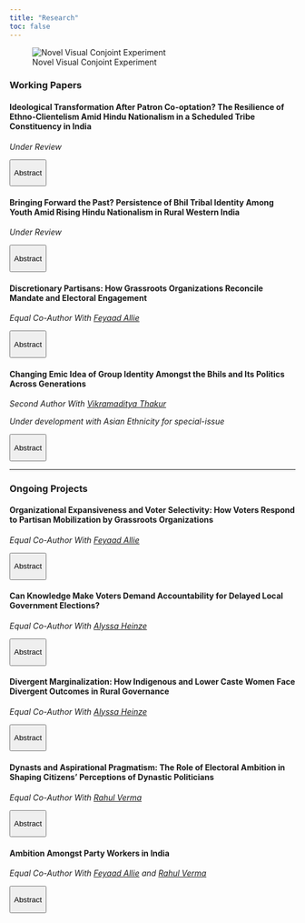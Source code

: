 ---
title: "Research"
toc: false
---

![Novel Visual Conjoint Experiment](files/conjoint_combo.jpg)

### Working Papers

#### **Ideological Transformation After Patron Co-optation? The Resilience of Ethno-Clientelism Amid Hindu Nationalism in a Scheduled Tribe Constituency in India**

*Under Review*

<button onclick="let content = this.nextElementSibling; content.style.display = content.style.display === &#39;block&#39; ? &#39;none&#39; : &#39;block&#39;;">

Abstract

</button>

::: {style="display:none;"}
-   Explores the electoral shift of Bhil Scheduled Tribes (ST) in western India towards the Bharatiya Janata Party (BJP) through capture of local Bhil patrons. Argues that ethnic and material interests remain salient despite increasing Hindu nationalist mobilization, and loyalty to local patron trumps party affiliation amongst BJP voting Bhils.
-   **Mixed-Method Research Design**: Visual Conjoint Survey (n=678 in 40 villages) and Interviews (n=80 voters in 10 villages, 20 elites).
:::

#### **Bringing Forward the Past? Persistence of Bhil Tribal Identity Among Youth Amid Rising Hindu Nationalism in Rural Western India**

*Under Review*

<button onclick="let content = this.nextElementSibling; content.style.display = content.style.display === &#39;block&#39; ? &#39;none&#39; : &#39;block&#39;;">

Abstract

</button>

::: {style="display:none;"}
-   Traces the generational divide in social expression of indigenous identity amongst Bhils in Western India.
:::

#### **Discretionary Partisans: How Grassroots Organizations Reconcile Mandate and Electoral Engagement**

*Equal Co-Author With [Feyaad Allie](https://www.feyaadallie.com/)*

<button onclick="let content = this.nextElementSibling; content.style.display = content.style.display === &#39;block&#39; ? &#39;none&#39; : &#39;block&#39;;">

Abstract

</button>

::: {style="display:none;"}
-   Introduces the concept of grassroots organizations as discretionary partisans, initiating partisan collaboration with parties but varying its intensity depending on the candidate's compatibility with their values. Uses shadowing and a vignette experiment with 730 GO and 736 party workers.
-   **Pre-registration**: [OSF](https://osf.io/xnkqwa).
:::

#### **Changing Emic Idea of Group Identity Amongst the Bhils and Its Politics Across Generations**

*Second Author With [Vikramaditya Thakur](https://www.udel.edu/academics/colleges/cas/units/departments/anthropology/our-people/vikramaditya-thakur/)*

*Under development with Asian Ethnicity for special-issue*

<button onclick="let content = this.nextElementSibling; content.style.display = content.style.display === &#39;block&#39; ? &#39;none&#39; : &#39;block&#39;;">

Abstract

</button>

::: {style="display:none;"}
-   Explores the post-colonial and contemporary evolution of Bhil tribal identity. Against the misplaced conception that increased education amongst Bhils would lead to absorption into mainstream Hindu identity, this paper argues that Bhil tribal identity is seeing a revival amongst the educated and young Bhils due to electoral and social policy factors.
-   **Multi-Method Research Design**: Elite Interviews and Survey Data Analysis (by Mahajan) and Ethnography and Historiography (by Thakur).
:::

------------------------------------------------------------------------

### Ongoing Projects

#### **Organizational Expansiveness and Voter Selectivity: How Voters Respond to Partisan Mobilization by Grassroots Organizations**

*Equal Co-Author With [Feyaad Allie](https://www.feyaadallie.com/)*

<button onclick="let content = this.nextElementSibling; content.style.display = content.style.display === &#39;block&#39; ? &#39;none&#39; : &#39;block&#39;;">

Abstract

</button>

::: {style="display:none;"}
-   Examines how non-partisan grassroots organizations (GOs) engage voters during elections using shadowing, a vignette experiment with 730 organizational workers, and a conjoint experiment with 2368 voters. Explores whether GOs are selective or expansive in partisan voter outreach, and whether this perceived advantage holds up on the voter side.
-   **Pre-registration**: [OSF](https://osf.io/9buxy).
:::

#### **Can Knowledge Make Voters Demand Accountability for Delayed Local Government Elections?**

*Equal Co-Author With [Alyssa Heinze](https://alyssaheinze.github.io/)*

<button onclick="let content = this.nextElementSibling; content.style.display = content.style.display === &#39;block&#39; ? &#39;none&#39; : &#39;block&#39;;">

Abstract

</button>

::: {style="display:none;"}
-   Analyzes awareness and impact of bureaucratic rule on perceptions of service delivery and democracy amid delays in local body elections in Maharashtra. This study uses surveys of 2300 voters and 1400 organizational and party workers across four districts. Finding low voter awareness, it seeks to run a follow-up experiment with 3000 voters providing knowledge of local body elected status, to see whether knowledge counters voter apathy.
-   **Pre-registration**: [OSF](https://osf.io/2nkz8).
:::

#### **Divergent Marginalization: How Indigenous and Lower Caste Women Face Divergent Outcomes in Rural Governance**

*Equal Co-Author With [Alyssa Heinze](https://alyssaheinze.github.io/)*

<button onclick="let content = this.nextElementSibling; content.style.display = content.style.display === &#39;block&#39; ? &#39;none&#39; : &#39;block&#39;;">

Abstract

</button>

::: {style="display:none;"}
-   Analyzing data on 3600 vacant village council seats in Maharashtra (India), we find seats reserved for indigenous women are overrepresented amongst vacant seats three times their share of the population, while vacant Dalit women seats represent just below their share of the population. Using surveys of village council leaders and 3000 voters in Maharashtra, the study seeks to examine the cause and consequence of this divergence.
:::

#### **Dynasts and Aspirational Pragmatism: The Role of Electoral Ambition in Shaping Citizens' Perceptions of Dynastic Politicians**

*Equal Co-Author With [Rahul Verma](https://cprindia.org/people/rahul-verma/)*

<button onclick="let content = this.nextElementSibling; content.style.display = content.style.display === &#39;block&#39; ? &#39;none&#39; : &#39;block&#39;;">

Abstract

</button>

::: {style="display:none;"}
-   Explores perceptions of dynasts versus non-dynasts on political metrics using surveys of 1400 party workers and 2000 voters. Finds that voter preference for dynasts is mediated by their own ambition for higher office.
:::

#### **Ambition Amongst Party Workers in India**

*Equal Co-Author With [Feyaad Allie](https://www.feyaadallie.com/) and [Rahul Verma](https://cprindia.org/people/rahul-verma/)*

<button onclick="let content = this.nextElementSibling; content.style.display = content.style.display === &#39;block&#39; ? &#39;none&#39; : &#39;block&#39;;">

Abstract

</button>

::: {style="display:none;"}
-   Investigates how rank-and-file workers in hierarchical party systems like India balance political ambition and upward mobility. Initial analysis suggests electoral ambition is mediated by mobility within the party's governing body.
:::

